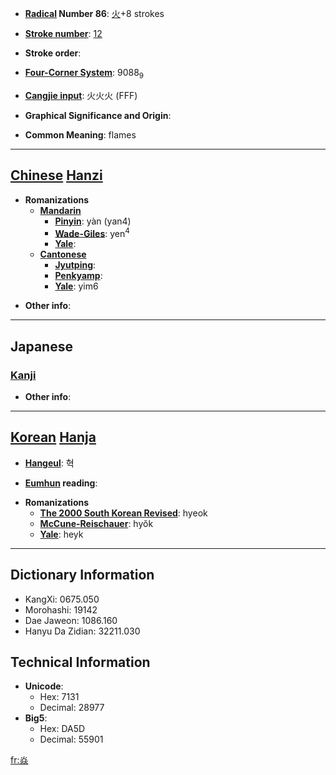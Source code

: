 * '''[[Wiktionary:Chinese radical index| Radical]] Number 86''': [[Wiktionary:Chinese radical index 火|火]]+8 strokes

* '''[[Wiktionary:Chinese total strokes index|Stroke number]]''': [[Wiktionary:Chinese total strokes index 12|12]]

* '''Stroke order''': 

* '''[[Wiktionary:Chinese four corner index|Four-Corner System]]''': 9088<sub>9</sub>

* '''[[Wiktionary:Chinese Cangjie index|Cangjie input]]''': 火火火 (FFF)

* '''Graphical Significance and Origin''': 

* '''Common Meaning''': flames

----

== [[Chinese]] [[Hanzi]] ==

* '''Romanizations'''
** '''[[Mandarin]]'''
*** '''[[Pinyin]]''': yàn (yan4)
*** '''[[Wade-Giles]]''': yen<sup>4</sup>
*** '''[[Yale]]''': 
** '''[[Cantonese]]'''
*** '''[[Jyutping]]''':
*** '''[[Penkyamp]]''': 
*** '''[[Yale]]''': yim6

* '''Other info''': 

----

==Japanese==
===[[Kanji]]===
{{kanji|on readings=[[えん]] (en), [[けき]] (keki), [[きゃく]] (kyaku)
|kun readings=[[ほのお]] (honoo)
}}

* '''Other info''':  

----

== [[Korean]] [[Hanja]] ==

* '''[[Hangeul]]''': 혁

* '''[[Eumhun]] reading''': 

* '''Romanizations'''
** '''[[The 2000 South Korean Revised Romanization|The 2000 South Korean Revised]]''': hyeok
** '''[[McCune-Reischauer]]''': hyŏk
** '''[[Yale]]''': heyk

----

== Dictionary Information ==

* KangXi: 0675.050
* Morohashi: 19142
* Dae Jaweon: 1086.160
* Hanyu Da Zidian: 32211.030

== Technical Information ==

* '''Unicode''':
** Hex: 7131
** Decimal: 28977
* '''Big5''':
** Hex: DA5D
** Decimal: 55901

[[fr:焱]]